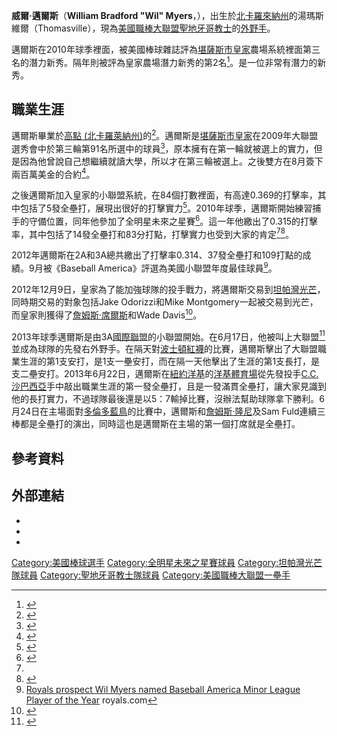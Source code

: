 {{Infobox baseball biography
| name        = 威爾·邁爾斯<br />Wil Myers
| image       = Wil Myers July 10th 2021 (cropped).jpg
| image_size  = 
| caption     = 2021年的邁爾斯
| team        = 聖地牙哥教士
| number      = 5
| position    = 外野手
| birth_date  = {{birth date and age|1990|12|10}}
| birth_place = {{USA}}[[北卡羅來納州|北卡羅來納州]]湯瑪斯維爾
| bats        = 右
| throws      = 右
| debutleague = 美國職棒大聯盟
| debutdate   = 6月18日
| debutyear   = 2013年
| debutteam   = 坦帕灣光芒
| statyear    = 2021年球季
| statleague  = 美國職棒大聯盟
| stat1label  = [[打擊率|打擊率]]
| stat1value  = .254
| stat2label  = [[全壘打|全壘打]]
| stat2value  = 146
| stat3label  = [[打點|打點]]
| stat3value  = 480
| teams = 
* [[坦帕灣光芒|坦帕灣光芒]] （{{mlby|2013}}－{{mlby|2014}}）
* [[聖地牙哥教士|聖地牙哥教士]] （{{mlby|2015}}－）
|highlights= 
* [[美國職棒大聯盟全明星賽|全明星賽]] ([[2016年美國職棒大聯盟全明星賽|2016]])
* [[美國職棒大聯盟年度最佳新人獎|美聯新人王]] (2013)
* 2017年4月10日達成完全打擊
}}

'''威爾·邁爾斯'''（'''William Bradford "Wil" Myers'''，{{bd|1990年|12月10日}}），出生於[[北卡羅來納州|北卡羅來納州]]的湯瑪斯維爾（Thomasville），現為[[美國職棒大聯盟|美國職棒大聯盟]][[聖地牙哥教士|聖地牙哥教士]]的[[外野手|外野手]]。

邁爾斯在2010年球季裡面，被美國棒球雜誌評為[[堪薩斯市皇家|堪薩斯市皇家]]農場系統裡面第三名的潛力新秀。隔年則被評為皇家農場潛力新秀的第2名<ref>{{cite web |author=By J.J. Cooper |url=http://www.baseballamerica.com/today/prospects/rankings/organization-top-10-prospects/2011/2610923.html |title=Prospects: Rankings: Organization Top 10 Prospects: Kansas City Royals Top 10 Prospects |publisher=BaseballAmerica.com |date=2010-11-14 |accessdate=2010-12-18 |archive-date=2017-04-25 |archive-url=https://web.archive.org/web/20170425130350/http://www.baseballamerica.com/today/prospects/rankings/organization-top-10-prospects/2011/2610923.html |dead-url=no }}</ref>。是一位非常有潛力的新秀。

==職業生涯==
邁爾斯畢業於[[高點_(北卡羅萊納州)|高點 (北卡羅萊納州)]]的{{en-link|衛斯理基督學校|Wesleyan Christian Academy}}<ref>{{cite web |url=http://mlb.mlb.com/mlb/events/draft/y2009/reports.jsp?content=myers |title=2009 Draft | MLB.com: Events |publisher=MLB.com |date= |accessdate=2010-12-18 |archive-date=2019-09-15 |archive-url=https://web.archive.org/web/20190915050543/http://mlb.mlb.com/mlb/events/draft/y2009/reports.jsp?content=myers |dead-url=no }}</ref>。邁爾斯是[[堪薩斯市皇家|堪薩斯市皇家]]在2009年大聯盟選秀會中於第三輪第91名所選中的球員<ref>{{cite web |author=By Dick Kaegel / MLB.com |url=http://mlb.mlb.com/news/article.jsp?ymd=20090609&content_id=5227474&vkey=news_mlb&fext=.jsp&c_id=mlb |title=KC brings Crow home in Round 1 | MLB.com: News |publisher=MLB.com |date=2010-01-02 |accessdate=2010-12-18 |archive-date=2013-10-23 |archive-url=https://web.archive.org/web/20131023050754/http://mlb.mlb.com/news/article.jsp?ymd=20090609&content_id=5227474&vkey=news_mlb&fext=.jsp&c_id=mlb |dead-url=no }}</ref>，原本擁有在第一輪就被選上的實力，但是因為他曾說自己想繼續就讀大學，所以才在第三輪被選上。之後雙方在8月簽下兩百萬美金的合約<ref>{{cite web |author=By Rustin Dodd / MLB.com |url=http://mlb.mlb.com/news/article.jsp?ymd=20090817&content_id=6471474&vkey=news_mlb&fext=.jsp&c_id=mlb |title=Royals agree to deals with Myers, Dwyer | MLB.com: News |publisher=MLB.com |date=2010-01-02 |accessdate=2010-12-18 |archive-date=2013-10-23 |archive-url=https://web.archive.org/web/20131023050801/http://mlb.mlb.com/news/article.jsp?ymd=20090817&content_id=6471474&vkey=news_mlb&fext=.jsp&c_id=mlb |dead-url=no }}</ref>。

之後邁爾斯加入皇家的小聯盟系統，在84個打數裡面，有高達0.369的打擊率，其中包括了5發全壘打，展現出很好的打擊實力<ref name="baseball-reference1">{{cite web |url=http://www.baseball-reference.com/minors/player.cgi?id=myers-006wil |title=William Myers Minor League Statistics & History |publisher=Baseball-Reference.com |date=1990-12-10 |accessdate=2010-12-18 |archive-date=2011-09-04 |archive-url=https://web.archive.org/web/20110904005403/http://www.baseball-reference.com/minors/player.cgi?id=myers-006wil |dead-url=no }}</ref>。2010年球季，邁爾斯開始練習捕手的守備位置，同年他參加了全明星未來之星賽<ref>{{cite web |url=http://royals.scout.com/2/976265.html |title=Scout.com: Paukovits, Myers named MWL All-Stars |publisher=Royals.scout.com |date=2010-06-10 |accessdate=2010-12-18 |deadurl=yes |archiveurl=https://web.archive.org/web/20110716021224/http://royals.scout.com/2/976265.html |archivedate=2011-07-16 }}</ref>。這一年他繳出了0.315的打擊率，其中包括了14發全壘打和83分打點，打擊實力也受到大家的肯定<ref name="baseball-reference1"/><ref>{{Cite web |url=http://mlb.mlb.com/news/article.jsp?ymd=20120620&content_id=33663130&vkey=news_mlb&c_id=mlb |title=存档副本 |accessdate=2013-06-26 |archive-date=2012-06-23 |archive-url=https://web.archive.org/web/20120623075429/http://mlb.mlb.com/news/article.jsp?ymd=20120620&content_id=33663130&vkey=news_mlb&c_id=mlb |dead-url=no }}</ref>。

2012年邁爾斯在2A和3A總共繳出了打擊率0.314、37發全壘打和109打點的成績。9月被《Baseball America》評選為美國小聯盟年度最佳球員<ref>[http://kansascity.royals.mlb.com/news/article.jsp?ymd=20120904&content_id=37861760&vkey=pr_kc&c_id=kc Royals prospect Wil Myers named Baseball America Minor League Player of the Year] {{Wayback|url=http://kansascity.royals.mlb.com/news/article.jsp?ymd=20120904&content_id=37861760&vkey=pr_kc&c_id=kc |date=20140221211648 }} royals.com</ref>。

2012年12月9日，皇家為了能加強球隊的投手戰力，將邁爾斯交易到[[坦帕灣光芒|坦帕灣光芒]]，同時期交易的對象包括Jake Odorizzi和Mike Montgomery一起被交易到光芒，而皇家則獲得了[[詹姆斯·席爾斯|詹姆斯·席爾斯]]和Wade Davis<ref>{{Cite web |url=http://tampabay.rays.mlb.com/news/article.jsp?ymd=20121209&content_id=40591542&vkey=news_tb&c_id=tb |title=Rays deal Shields to Royals for Myers, prospects |access-date=2013-06-26 |archive-date=2012-12-13 |archive-url=https://web.archive.org/web/20121213011750/http://tampabay.rays.mlb.com/news/article.jsp?ymd=20121209&content_id=40591542&vkey=news_tb&c_id=tb |dead-url=no }}</ref>。

2013年球季邁爾斯是由3A[[國際聯盟_(棒球)|國際聯盟]]的小聯盟開始。在6月17日，他被叫上大聯盟<ref>{{cite web|url=http://espn.go.com/mlb/story/_/id/9393197/tampa-bay-rays-call-outfielder-wil-myers|title=Rays call up outfielder Wil Myers|work=ESPN|date=2013-06-17|accessdate=2013-06-17|archive-date=2016-03-07|archive-url=https://web.archive.org/web/20160307035805/http://espn.go.com/mlb/story/_/id/9393197/tampa-bay-rays-call-outfielder-wil-myers|dead-url=no}}</ref>並成為球隊的先發右外野手。在隔天對[[波士頓紅襪|波士頓紅襪]]的比賽，邁爾斯擊出了大聯盟職業生涯的第1支安打，是1支一壘安打，而在隔一天他擊出了生涯的第1支長打，是支二壘安打。2013年6月22日，邁爾斯在[[紐約洋基|紐約洋基]]的[[洋基體育場|洋基體育場]]從先發投手[[卡斯坦·查爾斯·沙巴西亞|C.C.沙巴西亞]]手中敲出職業生涯的第一發全壘打，且是一發滿貫全壘打，讓大家見識到他的長打實力，不過球隊最後還是以5：7輸掉比賽，沒辦法幫助球隊拿下勝利。6月24日在主場面對[[多倫多藍鳥|多倫多藍鳥]]的比賽中，邁爾斯和[[詹姆斯·隆尼|詹姆斯·隆尼]]及Sam Fuld連續三棒都是全壘打的演出，同時這也是邁爾斯在主場的第一個打席就是全壘打。

==參考資料==
{{reflist|30em}}

==外部連結==
{{Portal|人物|棒球}}
* {{Baseballstats |mlb=571976 |espn=31265 |br=m/myerswi01 |fangraphs=10047 |cube=William-Myers|brm=myers-006wil}}
* {{Instagram|wilmyers}}
* {{Instagram|wil_myers}}

{{S-start}}
{{s-before|[[John_Jaso|John Jaso]]|}}
{{s-title|[[完全打擊|完全打擊]]|2017年4月10日}}
{{s-after|[[崔亞·特納|崔亞·特納]]}}
{{S-end}}

{{聖地牙哥教士隊當前登錄名單}}

{{DEFAULTSORT:Myers, Wil}}
[[Category:美國棒球選手|Category:美國棒球選手]]
[[Category:全明星未來之星賽球員|Category:全明星未來之星賽球員]]
[[Category:坦帕灣光芒隊球員|Category:坦帕灣光芒隊球員]]
[[Category:聖地牙哥教士隊球員|Category:聖地牙哥教士隊球員]]
[[Category:美國職棒大聯盟一壘手|Category:美國職棒大聯盟一壘手]]